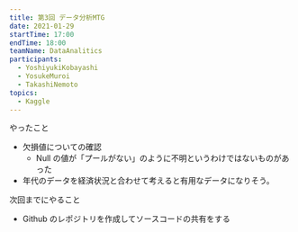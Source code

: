 ```yaml
---
title: 第3回 データ分析MTG
date: 2021-01-29
startTime: 17:00
endTime: 18:00
teamName: DataAnalitics
participants:
  - YoshiyukiKobayashi
  - YosukeMuroi
  - TakashiNemoto
topics:
  - Kaggle
---
```


やったこと

- 欠損値についての確認
  - Null の値が「プールがない」のように不明というわけではないものがあった
- 年代のデータを経済状況と合わせて考えると有用なデータになりそう。

次回までにやること

- Github のレポジトリを作成してソースコードの共有をする
